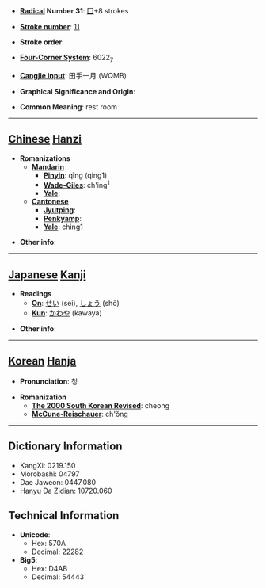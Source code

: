 * '''[[Wiktionary:Chinese radical index| Radical]] Number 31''': [[Wiktionary:Chinese radical index 囗|囗]]+8 strokes

* '''[[Wiktionary:Chinese total strokes index|Stroke number]]''': [[Wiktionary:Chinese total strokes index 11|11]]

* '''Stroke order''': 

* '''[[Wiktionary:Chinese four corner index|Four-Corner System]]''': 6022<sub>7</sub>

* '''[[Wiktionary:Chinese Cangjie index|Cangjie input]]''': 田手一月 (WQMB)

* '''Graphical Significance and Origin''': 

* '''Common Meaning''': rest room

----

== [[Chinese]] [[Hanzi]] ==

* '''Romanizations'''
** '''[[Mandarin]]'''
*** '''[[Pinyin]]''': qīng (qing1)
*** '''[[Wade-Giles]]''': ch'ing<sup>1</sup>
*** '''[[Yale]]''': 
** '''[[Cantonese]]'''
*** '''[[Jyutping]]''':
*** '''[[Penkyamp]]''': 
*** '''[[Yale]]''': ching1

* '''Other info''': 

----

== [[Japanese]] [[Kanji]] ==

* '''Readings'''
** '''[[On]]''': [[せい]] (sei), [[しょう]] (shō)
** '''[[Kun]]''': [[かわや]] (kawaya)

* '''Other info''':  

----

== [[Korean]] [[Hanja]] ==

* '''Pronunciation''': 청

* '''Romanization'''
** '''[[The 2000 South Korean Revised Romanization|The 2000 South Korean Revised]]''': cheong
** '''[[McCune-Reischauer]]''': ch'ŏng

----

== Dictionary Information ==

* KangXi: 0219.150
* Morobashi: 04797
* Dae Jaweon: 0447.080
* Hanyu Da Zidian: 10720.060

== Technical Information ==

* '''Unicode''':
** Hex: 570A
** Decimal: 22282
* '''Big5''':
** Hex: D4AB
** Decimal: 54443